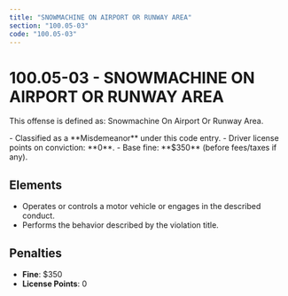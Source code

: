```yaml
---
title: "SNOWMACHINE ON AIRPORT OR RUNWAY AREA"
section: "100.05-03"
code: "100.05-03"
---
```





# 100.05-03 - SNOWMACHINE ON AIRPORT OR RUNWAY AREA

This offense is defined as: Snowmachine On Airport Or Runway Area.

<Aside type="caution" title="Charge Type: Misdemeanor">
- Classified as a **Misdemeanor** under this code entry.
- Driver license points on conviction: **0**.
- Base fine: **$350** (before fees/taxes if any).
</Aside>

## Elements
- Operates or controls a motor vehicle or engages in the described conduct.
- Performs the behavior described by the violation title.

## Penalties
- **Fine**: $350
- **License Points**: 0
